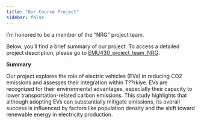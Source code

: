 ```yaml
---
title: "Our Course Project"
sidebar: false 
---
```


I'm honored to be a member of the "NRG" project team.

Below, you'll find a brief summary of our project. To access a detailed project description, please go to [EMU430_project_team_NRG](https://emu-hacettepe-analytics.github.io/emu430-fall2024-team-nrg/).

**Summary**

Our project explores the role of electric vehicles (EVs) in reducing CO2 emissions and assesses their integration within T??rkiye. EVs are recognized for their environmental advantages, especially their capacity to lower transportation-related carbon emissions. This study highlights that although adopting EVs can substantially mitigate emissions, its overall success is influenced by factors like population density and the shift toward renewable energy in electricity production.
